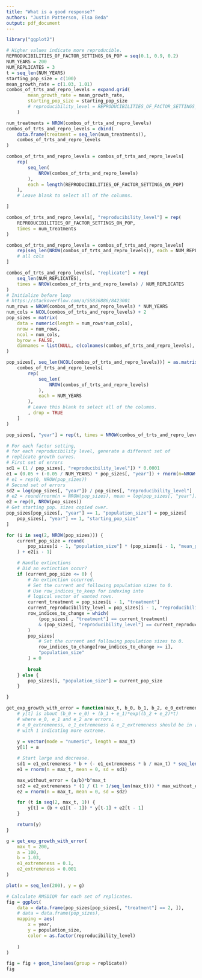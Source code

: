 ```yaml
---
title: "What is a good response?"
authors: "Justin Patterson, Elsa Beda"
output: pdf_document
---
```


```r
library("ggplot2")
```

```r
# Higher values indicate more reproducible.
REPRODUCIBILITIES_OF_FACTOR_SETTINGS_ON_POP = seq(0.1, 0.9, 0.2)
NUM_YEARS = 200
NUM_REPLICATES = 3
t = seq_len(NUM_YEARS)
starting_pop_size = c(100)
mean_growth_rate = c(1.03, 1.01)
combos_of_trts_and_repro_levels = expand.grid(
        mean_growth_rate = mean_growth_rate, 
        starting_pop_size = starting_pop_size
        # reproducibility_level = REPRODUCIBILITIES_OF_FACTOR_SETTINGS_ON_POP
    )

num_treatments = NROW(combos_of_trts_and_repro_levels)
combos_of_trts_and_repro_levels = cbind(
    data.frame(treatment = seq_len(num_treatments)),
    combos_of_trts_and_repro_levels
)

combos_of_trts_and_repro_levels = combos_of_trts_and_repro_levels[
    rep(
        seq_len(
            NROW(combos_of_trts_and_repro_levels)
        ), 
        each = length(REPRODUCIBILITIES_OF_FACTOR_SETTINGS_ON_POP)
    ), 
    # Leave blank to select all of the columns.

]

combos_of_trts_and_repro_levels[, "reproducibility_level"] = rep(
    REPRODUCIBILITIES_OF_FACTOR_SETTINGS_ON_POP, 
    times = num_treatments
)

combos_of_trts_and_repro_levels = combos_of_trts_and_repro_levels[
    rep(seq_len(NROW(combos_of_trts_and_repro_levels)), each = NUM_REPLICATES),
    # all cols
]

combos_of_trts_and_repro_levels[, "replicate"] = rep(
    seq_len(NUM_REPLICATES),
    times = NROW(combos_of_trts_and_repro_levels) / NUM_REPLICATES
)
# Initialize before loop
# https://stackoverflow.com/a/55836886/8423001
num_rows = NROW(combos_of_trts_and_repro_levels) * NUM_YEARS
num_cols = NCOL(combos_of_trts_and_repro_levels) + 2
pop_sizes = matrix(
    data = numeric(length = num_rows*num_cols), 
    nrow = num_rows, 
    ncol = num_cols,
    byrow = FALSE,
    dimnames = list(NULL, c(colnames(combos_of_trts_and_repro_levels), "year", "population_size"))
)

pop_sizes[, seq_len(NCOL(combos_of_trts_and_repro_levels))] = as.matrix(
    combos_of_trts_and_repro_levels[
        rep(
            seq_len(
                NROW(combos_of_trts_and_repro_levels)
            ),
            each = NUM_YEARS
        ),
        # Leave this blank to select all of the columns.
        , drop = TRUE
    ]
)

pop_sizes[, "year"] = rep(t, times = NROW(combos_of_trts_and_repro_levels))

# For each factor setting, 
# for each reproducibility level, generate a different set of 
# replicate growth curves.
# First set of errors
sd1 = (1 / pop_sizes[, "reproducibility_level"]) * 0.0001
e1 = (0.05 + (-0.05 / NUM_YEARS) * pop_sizes[, "year"]) + rnorm(n=NROW(pop_sizes), mean = 0, sd = sd1)
# e1 = rep(0, NROW(pop_sizes))
# Second set of errors
sd2 = log(pop_sizes[, "year"]) / pop_sizes[, "reproducibility_level"] 
# e2 = round(rnorm(n = NROW(pop_sizes), mean = log(pop_sizes[, "year"]), sd = sd2))
e2 = rep(0, NROW(pop_sizes))
# Get starting pop. sizes copied over.
pop_sizes[pop_sizes[, "year"] == 1, "population_size"] = pop_sizes[
    pop_sizes[, "year"] == 1, "starting_pop_size"
] 

for (i in seq(2, NROW(pop_sizes))) {  
    current_pop_size = round(
        pop_sizes[i - 1, "population_size"] * (pop_sizes[i - 1, "mean_growth_rate"] + e1[i - 1])
    ) + e2[i - 1]

    # Handle extinctions
    # Did an extinction occur?
    if (current_pop_size <= 0) {
        # An extinction occurred.
        # Set the current and following population sizes to 0.
        # Use row_indices_to_keep for indexing into
        # logical vector of wanted rows.
        current_treatment = pop_sizes[i - 1, "treatment"]
        current_reproducibility_level = pop_sizes[i - 1, "reproducibility_level"]
        row_indices_to_change = which(
            (pop_sizes[ , "treatment"] == current_treatment) 
            & (pop_sizes[, "reproducibility_level"] == current_reproducibility_level)
        )
        pop_sizes[
            # Set the current and following population sizes to 0.
            row_indices_to_change[row_indices_to_change >= i], 
            "population_size"
        ] = 0
        
        break
    } else {
        pop_sizes[i, "population_size"] = current_pop_size
    }

}
```

```r
get_exp_growth_with_error = function(max_t, b_0, b_1, b_2, e_0_extremeness, e_1_extremeness, e_2_extremeness) {
    # y[t] is about (b_0 + e_0) + (b_1 + e_1)*exp((b_2 + e_2)*t)
    # where e_0, e_1 and e_2 are errors.
    # e_0_extremeness, e_1_extremeness & e_2_extremeness should be in [0, 1]
    # with 1 indicating more extreme.
    
    y = vector(mode = "numeric", length = max_t)
    y[1] = a

    # Start large and decrease.
    sd1 = e1_extremeness * b + (- e1_extremeness * b / max_t) * seq_len(max_t)
    e1 = rnorm(n = max_t, mean = 0, sd = sd1)

    max_without_error = (a/b)*b^max_t
    sd2 = e2_extremeness * (1 / (1 + 1/seq_len(max_t))) * max_without_error
    e2 = rnorm(n = max_t, mean = 0, sd = sd2)

    for (t in seq(2, max_t, 1)) {
        y[t] = (b + e1[t - 1]) * y[t-1] + e2[t - 1]
    }

    return(y)
}
```

```r
g = get_exp_growth_with_error(
    max_t = 200, 
    a = 100, 
    b = 1.03, 
    e1_extremeness = 0.1, 
    e2_extremeness = 0.001
)
```

```r
plot(x = seq_len(200), y = g)
```

```r
# Calculate RMSDIQR for each set of replicates.
fig = ggplot(
    data = data.frame(pop_sizes[pop_sizes[, "treatment"] == 2, ]),
    # data = data.frame(pop_sizes),
    mapping = aes(
        x = year,
        y = population_size,
        color = as.factor(reproducibility_level)
        
    )
) 

fig = fig + geom_line(aes(group = replicate))
fig
```